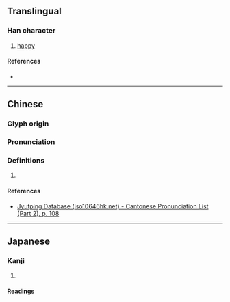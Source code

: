 {{character info/new}}
==Translingual==

===Han character===
{{Han char|rn=61|rad=心|as=07|sn=11|four=80339|canj=OMDP|ids=⿱余心}}

# [[happy]]

====References====
* {{Han ref|kx=0386.290|dkj=10632|dj=0719.020|hdz=42301.060|uh=6086|ud=24710|bh=D553|bd=54611}}

----

==Chinese==
{{zh-forms}}

===Glyph origin===
{{Han etym}}

===Pronunciation===
{{zh-pron
|m=yù
|c=jyu6
|mc=y
|oc=y
|cat=
}}

===Definitions===
{{zh-hanzi}}

# {{rfdef|zh}}

====References====
* [http://www.iso10646hk.net/jp/document/download.jsp Jyutping Database (iso10646hk.net) - Cantonese Pronunciation List (Part 2), p. 108]

----

==Japanese==

===Kanji===
{{ja-kanji|grade=|rs=心07}}

# {{defn|lang=ja|sort=心07}}

====Readings====
{{ja-readings|on=[[よ]] (yo), [[しょ]] (sho), [[そ]] (so)|kun=[[わすれる]] (wasureru)}}